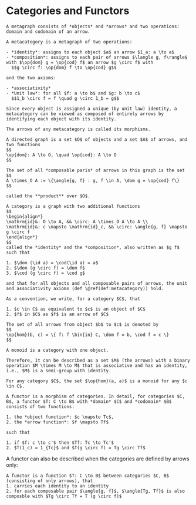 # Categories and Functors

```definition
A metagraph consists of *objects* and *arrows* and two operations: domain and codomain of an arrow.
```

```definition
A metacategory is a metagraph of two operations:

- *identity*: assigns to each object $a$ an arrow $1_a: a \to a$
- *composition*: assigns to each pair of arrows $\langle g, f\rangle$ with $\op{dom} g = \op{cod} f$ an arrow $g \circ f$ with
  $$g \circ f: \op{dom} f \to \op{cod} g$$

and the two axioms:

- *associativity*
- *Unit law*: for all $f: a \to b$ and $g: b \to c$
  $$1_b \circ f = f \quad g \circ 1_b = g$$
```

```remark
Since every object is assigned a unique (by unit law) identity, a metacategory can be viewed as composed of entirely arrows by identifying each object with its identity.
```

```definition
The arrows of any metacategory is called its morphisms.
```

```definition
A directed graph is a set $O$ of objects and a set $A$ of arrows, and two functions
$$
\op{dom}: A \to O, \quad \op{cod}: A \to O
$$

The set of all *composable paris* of arrows in this graph is the set
$$
A \times_O A := \{\angle{g, f} : g, f \in A, \dom g = \op{cod} f\}
$$

called the **product** over $O$.
```

```definition
A category is a graph with two additional functions
$$
\begin{align*}
\mathrm{id}&: O \to A, && \circ: A \times_O A \to A \\
\mathrm{id}&: c \mapsto \mathrm{id}_c, && \circ: \angle{g, f} \mapsto g \circ f
\end{align*}
$$
called the *identity* and the *composition*, also written as $g f$ such that

1. $\dom (\id a) = \cod(\id a) = a$
2. $\dom (g \circ f) = \dom f$
3. $\cod (g \circ f) = \cod g$

and that for all objects and all composable pairs of arrows, the unit and associativity axioms (def \@ref(def:metacategory)) hold.

As a convention, we write, for a category $C$, that

1. $c \in C$ as equivalent to $c$ is an object of $C$
2. $f$ in $C$ as $f$ is an arrow of $C$

The set of all arrows from object $b$ to $c$ is denoted by
$$
\op{hom}(b, c) = \{ f: f \bin{in} C, \dom f = b, \cod f = c \}
$$
```

```definition
A monoid is a category with one object.

Therefore, it can be described as a set $M$ (the arrows) with a binary operation $M \times M \to M$ that is associative and has an identity, i.e., $M$ is a semi-group with identity.
```

```proposition
For any category $C$, the set $\op{hom}(a, a)$ is a monoid for any $c \in C$.
```

```definition
A functor is a morphism of categories. In detail, for categories $C, B$, a functor $T: C \to B$ with *domain* $C$ and *codomain* $B$ consists of two functions: 

1. the *object function*: $c \mapsto Tc$, 
2. the *arrow function*: $f \mapsto Tf$

such that 

1. if $f: c \to c'$ then $Tf: Tc \to Tc'$
2. $T(1_c) = 1_{Tc}$ and $T(g \circ f) = Tg \circ Tf$
```

A functor can also be described when the categories are defined by arrows only: 
```definition
A functor is a function $T: C \to B$ between categories $C, B$ (consisting of only arrows), that 
1. carries each identity to an identity
2. for each composable pair $\angle{g, f}$, $\angle{Tg, Tf}$ is also composble with $Tg \circ Tf = T (g \circ f)$
```